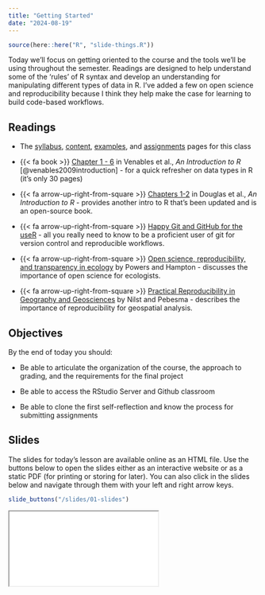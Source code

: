 ```yaml
---
title: "Getting Started"
date: "2024-08-19"
---
```


```r
source(here::here("R", "slide-things.R"))

```

Today we'll focus on getting oriented to the course and the tools we'll be using throughout the semester. Readings are designed to help understand some of the 'rules' of R syntax and develop an understanding for manipulating different types of data in R. I've added a few on open science and reproducibility because I think they help make the case for learning to build code-based workflows.

## Readings

- The [syllabus](/syllabus.qmd), [content](/content/index.qmd), [examples](/example/index.qmd), and [assignments](/assignment/index.qmd) pages for this class

- {{< fa book >}} [Chapter 1 - 6](https://cran.r-project.org/doc/manuals/r-release/R-intro.pdf) in Venables et al., *An Introduction to R* [@venables2009introduction] - for a quick refresher on data types in R (it's only 30 pages)

- {{< fa arrow-up-right-from-square >}} [Chapters 1-2](https://intro2r.com/) in Douglas et al., *An Introduction to R* - provides another intro to R that's been updated and is an open-source book.

- {{< fa arrow-up-right-from-square >}} [Happy Git and GitHub for the useR](https://happygitwithr.com/index.html) - all you really need to know to be a proficient user of git for version control and reproducible workflows.

- {{< fa arrow-up-right-from-square >}} [Open science, reproducibility, and transparency in ecology](https://esajournals.onlinelibrary.wiley.com/doi/full/10.1002/eap.1822) by Powers and Hampton - discusses the importance of open science for ecologists.

- {{< fa arrow-up-right-from-square >}} [Practical Reproducibility in Geography and Geosciences](https://eartharxiv.org/repository/view/3216/) by Nilst and Pebesma - describes the importance of reproducibility for geospatial analysis.

## Objectives
By the end of today you should:

* Be able to articulate the organization of the course, the approach to grading, and the requirements for the final project

* Be able to access the RStudio Server and Github classroom

* Be able to clone the first self-reflection and know the process for submitting assignments

## Slides

The slides for today's lesson are available online as an HTML file. Use the buttons below to open the slides either as an interactive website or as a static PDF (for printing or storing for later). You can also click in the slides below and navigate through them with your left and right arrow keys.

```r
slide_buttons("/slides/01-slides")
```

<div>

```{=html}
<iframe class="slide-deck" src="/slides/01-slides.html"></iframe>
```

</div>